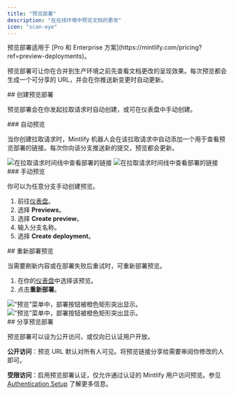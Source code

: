 ```yaml
---
title: "预览部署"
description: "在在线环境中预览文档的更改"
icon: "scan-eye"
---
```


<Info>
  预览部署适用于 [Pro 和 Enterprise 方案](https://mintlify.com/pricing?ref=preview-deployments)。
</Info>

预览部署可让你在合并到生产环境之前先查看文档更改的呈现效果。每次预览都会生成一个可分享的 URL，并会在你推送新变更时自动更新。

<div id="creating-preview-deployments">
  ## 创建预览部署
</div>

预览部署会在你发起拉取请求时自动创建，或可在仪表盘中手动创建。

<div id="automatic-previews">
  ### 自动预览
</div>

当你创建拉取请求时，Mintlify 机器人会在该拉取请求中自动添加一个用于查看预览部署的链接。每次你向该分支推送新的提交，预览都会更新。

<Frame>
  <img src="/images/previews/preview-deployment-light.png" alt="在拉取请求时间线中查看部署的链接" className="block dark:hidden" />

  <img src="/images/previews/preview-deployment-dark.png" alt="在拉取请求时间线中查看部署的链接" className="hidden dark:block" />
</Frame>

<div id="manual-previews">
  ### 手动预览
</div>

你可以为任意分支手动创建预览。

1. 前往[仪表盘](https://dashboard.mintlify.com/)。
2. 选择 **Previews**。
3. 选择 **Create preview**。
4. 输入分支名称。
5. 选择 **Create deployment**。

<div id="redeploying-a-preview">
  ## 重新部署预览
</div>

当需要刷新内容或在部署失败后重试时，可重新部署预览。

1. 在你的[仪表盘](https://dashboard.mintlify.com/)中选择该预览。
2. 点击**重新部署**。

<Frame>
  <img src="/images/previews/redeploy-preview-light.png" alt="“预览”菜单中，部署按钮被橙色矩形突出显示。" className="block dark:hidden" />

  <img src="/images/previews/redeploy-preview-dark.png" alt="“预览”菜单中，部署按钮被橙色矩形突出显示。" className="hidden dark:block" />
</Frame>

<div id="sharing-preview-deployments">
  ## 分享预览部署
</div>

预览部署可以设为公开访问，或仅向已认证用户开放。

**公开访问**：预览 URL 默认对所有人可见。将预览链接分享给需要审阅你修改的人即可。

**受限访问**：启用预览部署认证，仅允许通过认证的 Mintlify 用户访问预览。参见 [Authentication Setup](/zh/authentication-personalization/authentication-setup) 了解更多信息。
